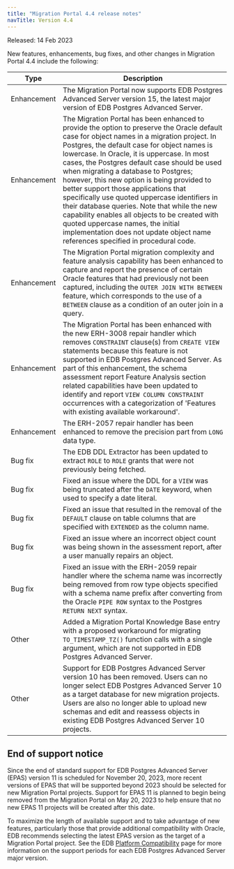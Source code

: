 ```yaml
---
title: "Migration Portal 4.4 release notes"
navTitle: Version 4.4
---
```


Released: 14 Feb 2023

New features, enhancements, bug fixes, and other changes in Migration Portal 4.4 include the following:

| Type | Description |
| ---- |------------ |
| Enhancement | The Migration Portal now supports EDB Postgres Advanced Server version 15, the latest major version of EDB Postgres Advanced Server. |
| Enhancement | The Migration Portal has been enhanced to provide the option to preserve the Oracle default case for object names in a migration project.  In Postgres, the default case for object names is lowercase.  In Oracle, it is uppercase.  In most cases, the Postgres default case should be used when migrating a database to Postgres; however, this new option is being provided to better support those applications that specifically use quoted uppercase identifiers in their database queries.  Note that while the new capability enables all objects to be created with quoted uppercase names, the initial implementation does not update object name references specified in procedural code. |
| Enhancement | The Migration Portal migration complexity and feature analysis capability has been enhanced to capture and report the presence of certain Oracle features that had previously not been captured, including the `OUTER JOIN WITH BETWEEN` feature, which corresponds to the use of a `BETWEEN` clause as a condition of an outer join in a query. |
| Enhancement | The Migration Portal has been enhanced with the new ERH-3008 repair handler which removes `CONSTRAINT` clause(s) from `CREATE VIEW` statements because this feature is not supported in EDB Postgres Advanced Server. As part of this enhancement, the schema assessment report Feature Analysis section related capabilities have been updated to identify and report `VIEW COLUMN CONSTRAINT` occurrences with a categorization of  'Features with existing available workaround'. |
| Enhancement | The ERH-2057 repair handler has been enhanced to remove the precision part from `LONG` data type. |
| Bug fix | The EDB DDL Extractor has been updated to extract `ROLE` to `ROLE` grants that were not previously being fetched. |
| Bug fix | Fixed an issue where the DDL for a `VIEW` was being truncated after the `DATE` keyword, when used to specify a date literal. |
| Bug fix | Fixed an issue that resulted in the removal of the `DEFAULT` clause on table columns that are specified with `EXTENDED` as the column name. |
| Bug fix | Fixed an issue where an incorrect object count was being shown in the assessment report, after a user manually repairs an object. |
| Bug fix | Fixed an issue with the ERH-2059 repair handler where the schema name was incorrectly being removed from row type objects specified with a schema name prefix after converting from the Oracle `PIPE ROW` syntax to the Postgres `RETURN NEXT` syntax. |
| Other | Added a Migration Portal Knowledge Base entry with a proposed workaround for migrating `TO_TIMESTAMP_TZ()` function calls with a single argument, which are not supported in EDB Postgres Advanced Server. |
| Other | Support for EDB Postgres Advanced Server version 10 has been removed. Users can no longer select EDB Postgres Advanced Server 10 as a target database for new migration projects.  Users are also no longer able to upload new schemas and edit and reassess objects in existing EDB Postgres Advanced Server 10 projects.  |

## End of support notice
Since the end of standard support for EDB Postgres Advanced Server (EPAS) version 11 is scheduled for November 20, 2023, more recent versions of EPAS that will be supported beyond 2023 should be selected for new Migration Portal projects.  Support for EPAS 11 is planned to begin being removed from the Migration Portal on May 20, 2023 to help ensure that no new EPAS 11 projects will be created after this date. 

To maximize the length of available support and to take advantage of new features, particularly those that provide additional compatibility with Oracle, EDB recommends selecting the latest EPAS version as the target of a Migration Portal project.  See the EDB [Platform Compatibility](https://www.enterprisedb.com/platform-compatibility#epas) page for more information on the support periods for each EDB Postgres Advanced Server major version. 
